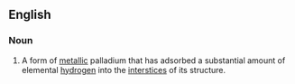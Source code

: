 ==English==

===Noun===
{{wikipedia}}
{{en-noun|head=[[palladium]] [[hydride]]|-}}

#{{chemistry}} A form of [[metallic]] palladium that has adsorbed a substantial amount of elemental [[hydrogen]] into the [[interstice]]s of its structure.